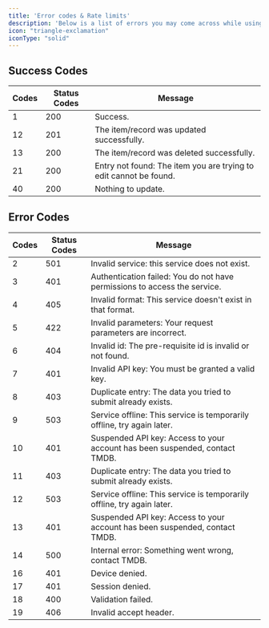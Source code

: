 ```yaml
---
title: 'Error codes & Rate limits'
description: 'Below is a list of errors you may come across while using TMDB'
icon: "triangle-exclamation"
iconType: "solid"
---
```


## Success Codes

|Codes | Status Codes | Message |
|------| -------------| ---------------------------|
| 1 | 200 | Success.  |
| 12 | 201 | The item/record was updated successfully.|
| 13 | 200 | The item/record was deleted successfully.|
| 21 | 200 | Entry not found: The item you are trying to edit cannot be found. |
| 40 | 200 | Nothing to update. |


## Error Codes

|Codes | Status Codes | Message |
|------| -------------| ---------------------------|
| 2 | 501 | Invalid service: this service does not exist. |
| 3 | 401 | Authentication failed: You do not have permissions to access the service.|
| 4 | 405 | Invalid format: This service doesn't exist in that format.|
| 5 | 422 | Invalid parameters: Your request parameters are incorrect.|
| 6 | 404 | Invalid id: The pre-requisite id is invalid or not found. |
| 7 | 401 | Invalid API key: You must be granted a valid key.|
| 8 | 403 | Duplicate entry: The data you tried to submit already exists. |
| 9 | 503 | Service offline: This service is temporarily offline, try again later. |
| 10 | 401 | Suspended API key: Access to your account has been suspended, contact TMDB. |
| 11 | 403 | Duplicate entry: The data you tried to submit already exists. |
| 12 | 503 | Service offline: This service is temporarily offline, try again later. |
| 13 | 401 | Suspended API key: Access to your account has been suspended, contact TMDB. |
| 14 | 500 | Internal error: Something went wrong, contact TMDB. |
| 16 | 401 | Device denied. |
| 17 | 401 | Session denied. |
| 18 | 400 | Validation failed. |
| 19 | 406 | Invalid accept header.|